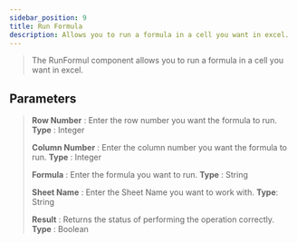 ```yaml
---
sidebar_position: 9
title: Run Formula
description: Allows you to run a formula in a cell you want in excel.
---
```

> The RunFormul component allows you to run a formula in a cell you want in excel.

## Parameters

> **Row Number** : Enter the row number you want the formula to run. **Type** : Integer
>
> **Column Number** : Enter the column number you want the formula to run. **Type** : Integer
>
> **Formula** : Enter the formula you want to run. **Type** : String
>
> **Sheet Name** : Enter the Sheet Name you want to work with. **Type**: String
>
> **Result** : Returns the status of performing the operation correctly. **Type** : Boolean